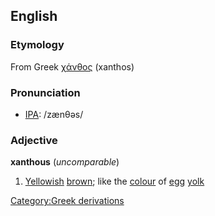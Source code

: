 ==English==
===Etymology===
From Greek [[χάνθος]] (xanthos)

===Pronunciation===
* [[IPA]]: /zænθəs/

===Adjective===
'''xanthous''' (''uncomparable'')
#[[Yellow]]ish [[brown]]; like the [[colour]] of [[egg]] [[yolk]]


[[Category:Greek derivations]]